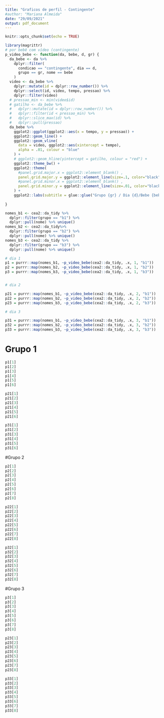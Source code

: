 ```yaml
---
title: "Graficos de perfil - Contingente"
#author: "Mariana Almeida"
date: "29/09/2021"
output: pdf_document
---
```


```r
knitr::opts_chunk$set(echo = TRUE)
```

```r
library(magrittr)
# por bebê com vídeo (contingente)
p_video_bebe <- function(da, bebe, d, gr) {
  da_bebe <- da %>%
    dplyr::filter(
      condicao == "contingente", dia == d,
      grupo == gr, nome == bebe
    )
  video <- da_bebe %>%
    dplyr::mutate(id = dplyr::row_number()) %>%
    dplyr::select(id, video, tempo, pressao) %>%
    dplyr::filter(video)
  # pressao_min <- min(video$id)
  # gatilho <- da_bebe %>%
  #   dplyr::mutate(id = dplyr::row_number()) %>%
  #   dplyr::filter(id < pressao_min) %>%
  #   dplyr::slice_max(id) %>%
  #   dplyr::pull(pressao)
  da_bebe %>%
    ggplot2::ggplot(ggplot2::aes(x = tempo, y = pressao)) +
    ggplot2::geom_line() +
    ggplot2::geom_vline(
      data = video, ggplot2::aes(xintercept = tempo),
      alpha = .01, colour = "blue"
    ) +
    # ggplot2::geom_hline(yintercept = gatilho, colour = "red") +
    ggplot2::theme_bw() +
    ggplot2::theme(
      #panel.grid.major.x = ggplot2::element_blank() ,
      panel.grid.major.y = ggplot2::element_line(size=.1, color="black"),
      #panel.grid.minor.x = ggplot2::element_blank() ,
      panel.grid.minor.y = ggplot2::element_line(size=.01, color="black")
    ) +
    ggplot2::labs(subtitle = glue::glue("Grupo {gr} / Dia {d}/Bebe {bebe}"))
    
}

nomes_b1 <- cea2::da_tidy %>%
  dplyr::filter(grupo == "b1") %>%
  dplyr::pull(nome) %>% unique()
nomes_b2 <- cea2::da_tidy%>%
  dplyr::filter(grupo == "b2") %>%
  dplyr::pull(nome) %>% unique()
nomes_b3 <- cea2::da_tidy %>%
  dplyr::filter(grupo == "b3") %>%
  dplyr::pull(nome) %>% unique()

# dia 1
p1 = purrr::map(nomes_b1, ~p_video_bebe(cea2::da_tidy, .x, 1, "b1"))
p2 = purrr::map(nomes_b2, ~p_video_bebe(cea2::da_tidy, .x, 1, "b2"))
p3 = purrr::map(nomes_b3, ~p_video_bebe(cea2::da_tidy, .x, 1, "b3"))


# dia 2

p21 = purrr::map(nomes_b1, ~p_video_bebe(cea2::da_tidy, .x, 2, "b1"))
p22 = purrr::map(nomes_b2, ~p_video_bebe(cea2::da_tidy, .x, 2, "b2"))
p23 = purrr::map(nomes_b3, ~p_video_bebe(cea2::da_tidy, .x, 2, "b3"))

# dia 3

p31 = purrr::map(nomes_b1, ~p_video_bebe(cea2::da_tidy, .x, 3, "b1"))
p32 = purrr::map(nomes_b2, ~p_video_bebe(cea2::da_tidy, .x, 3, "b2"))
p33 = purrr::map(nomes_b3, ~p_video_bebe(cea2::da_tidy, .x, 3, "b3"))

```

# Grupo 1
```r
p1[1]
p1[2]
p1[3]
p1[4]
p1[5]
p1[6]

p21[1]
p21[2]
p21[3]
p21[4]
p21[5]
p21[6]

p31[1]
p31[2]
p31[3]
p31[4]
p31[5]
p31[6]


```

#Grupo 2

```r
p2[1]
p2[2]
p2[3]
p2[4]
p2[5]
p2[6]
p2[7]
p2[8]

p22[1]
p22[2]
p22[3]
p22[4]
p22[5]
p22[6]
p22[7]
p22[8]

p32[1]
p32[2]
p32[3]
p32[4]
p32[5]
p32[6]
p32[7]
p32[8]
```

#Grupo 3

```r
p3[1]
p3[2]
p3[3]
p3[4]
p3[5]
p3[6]
p3[7]
p3[8]

p23[1]
p23[2]
p23[3]
p23[4]
p23[5]
p23[6]
p23[7]
p23[8]

p33[1]
p33[2]
p33[3]
p33[4]
p33[5]
p33[6]
p33[7]
p33[8]
```

